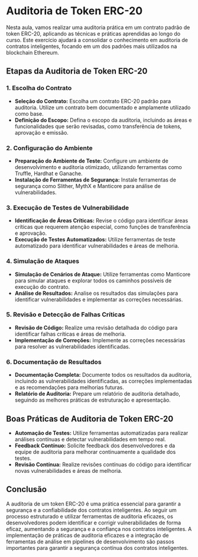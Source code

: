 # Auditoria de Token ERC-20

Nesta aula, vamos realizar uma auditoria prática em um contrato padrão de token ERC-20, aplicando as técnicas e práticas aprendidas ao longo do curso. Este exercício ajudará a consolidar o conhecimento em auditoria de contratos inteligentes, focando em um dos padrões mais utilizados na blockchain Ethereum.

## Etapas da Auditoria de Token ERC-20

### 1. Escolha do Contrato

- **Seleção do Contrato:** Escolha um contrato ERC-20 padrão para auditoria. Utilize um contrato bem documentado e amplamente utilizado como base.
- **Definição do Escopo:** Defina o escopo da auditoria, incluindo as áreas e funcionalidades que serão revisadas, como transferência de tokens, aprovação e emissão.

### 2. Configuração do Ambiente

- **Preparação do Ambiente de Teste:** Configure um ambiente de desenvolvimento e auditoria otimizado, utilizando ferramentas como Truffle, Hardhat e Ganache.
- **Instalação de Ferramentas de Segurança:** Instale ferramentas de segurança como Slither, MythX e Manticore para análise de vulnerabilidades.

### 3. Execução de Testes de Vulnerabilidade

- **Identificação de Áreas Críticas:** Revise o código para identificar áreas críticas que requerem atenção especial, como funções de transferência e aprovação.
- **Execução de Testes Automatizados:** Utilize ferramentas de teste automatizado para identificar vulnerabilidades e áreas de melhoria.

### 4. Simulação de Ataques

- **Simulação de Cenários de Ataque:** Utilize ferramentas como Manticore para simular ataques e explorar todos os caminhos possíveis de execução do contrato.
- **Análise de Resultados:** Analise os resultados das simulações para identificar vulnerabilidades e implementar as correções necessárias.

### 5. Revisão e Detecção de Falhas Críticas

- **Revisão de Código:** Realize uma revisão detalhada do código para identificar falhas críticas e áreas de melhoria.
- **Implementação de Correções:** Implemente as correções necessárias para resolver as vulnerabilidades identificadas.

### 6. Documentação de Resultados

- **Documentação Completa:** Documente todos os resultados da auditoria, incluindo as vulnerabilidades identificadas, as correções implementadas e as recomendações para melhorias futuras.
- **Relatório de Auditoria:** Prepare um relatório de auditoria detalhado, seguindo as melhores práticas de estruturação e apresentação.

## Boas Práticas de Auditoria de Token ERC-20

- **Automação de Testes:** Utilize ferramentas automatizadas para realizar análises contínuas e detectar vulnerabilidades em tempo real.
- **Feedback Contínuo:** Solicite feedback dos desenvolvedores e da equipe de auditoria para melhorar continuamente a qualidade dos testes.
- **Revisão Contínua:** Realize revisões contínuas do código para identificar novas vulnerabilidades e áreas de melhoria.

## Conclusão

A auditoria de um token ERC-20 é uma prática essencial para garantir a segurança e a confiabilidade dos contratos inteligentes. Ao seguir um processo estruturado e utilizar ferramentas de auditoria eficazes, os desenvolvedores podem identificar e corrigir vulnerabilidades de forma eficaz, aumentando a segurança e a confiança nos contratos inteligentes. A implementação de práticas de auditoria eficazes e a integração de ferramentas de análise em pipelines de desenvolvimento são passos importantes para garantir a segurança contínua dos contratos inteligentes.
